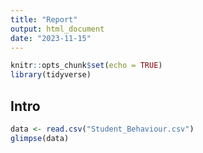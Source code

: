```yaml
---
title: "Report"
output: html_document
date: "2023-11-15"
---
```


```r
knitr::opts_chunk$set(echo = TRUE)
library(tidyverse)
```

## Intro

```r
data <- read.csv("Student_Behaviour.csv")
glimpse(data)
```